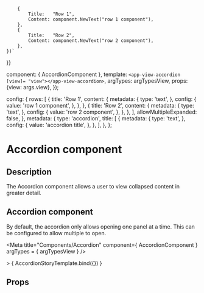 
		{
			Title:   "Row 1",
			Content: component.NewText("row 1 component"),
		},
		{
			Title:   "Row 2",
			Content: component.NewText("row 2 component"),
		},
	})`
}}

  component: { AccordionComponent },
  template: `<app-view-accordion [view]= "view"></app-view-accordion>`,
  argTypes: argTypesView,
  props: {view: args.view},
});

  config: {
    rows: [
      {
        title: 'Row 1',
        content: {
          metadata: {
            type: 'text',
          },
          config: {
            value: 'row 1 component',
          },
        },
      },
      {
        title: 'Row 2',
        content: {
          metadata: {
            type: 'text',
          },
          config: {
            value: 'row 2 component',
          },
        },
      },
    ],
    allowMultipleExpanded: false,
  },
  metadata: {
    type: 'accordion',
    title: [
      {
        metadata: {
          type: 'text',
        },
        config: {
          value: 'accordion title',
        },
      },
    ],
  },
};

<h1>Accordion component</h1>
<h2>Description</h2>

<p>The Accordion component allows a user to view collapsed content in greater detail.</p>

<h2>Accordion component</h2>

<p>By default, the accordion only allows opening one panel at a time. This can be configured to allow multiple to open.</p>

<Meta title="Components/Accordion"
      component={ AccordionComponent }
      argTypes = { argTypesView }
/>

<Canvas withToolbar>
  <Story name="Accordion component"
         component={AccordionComponent}
         parameters={{ docs: accordionDocs }}
         args= {{ view: accordionView }}> >
    { AccordionStoryTemplate.bind({}) }
  </Story>
</Canvas>

<h2>Props</h2>
<ArgsTable story = "Accordion component" />
